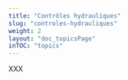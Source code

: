 ---
title: "Contrôles hydrauliques"
slug: "controles-hydrauliques"
weight: 2
layout: "doc_topicsPage"
inTOC: "topics"
---

XXX
